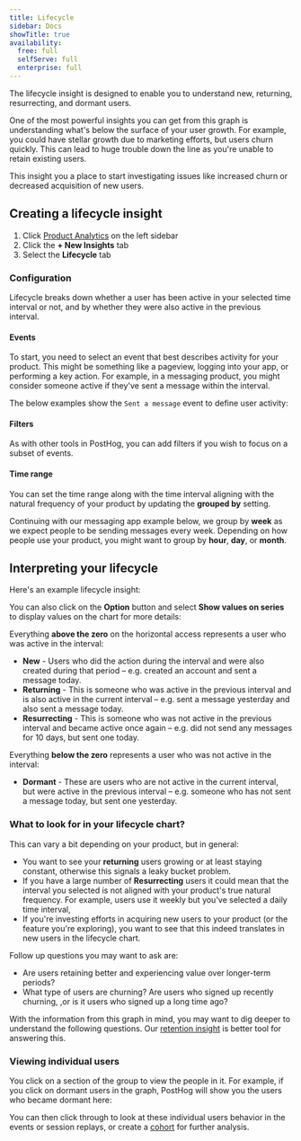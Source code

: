 ```yaml
---
title: Lifecycle
sidebar: Docs
showTitle: true
availability:
  free: full
  selfServe: full
  enterprise: full
---
```


The lifecycle insight is designed to enable you to understand new, returning, resurrecting, and dormant users.

One of the most powerful insights you can get from this graph is understanding what's below the surface of your user growth. For example, you could have stellar growth due to marketing efforts, but users churn quickly. This can lead to huge trouble down the line as you're unable to retain existing users. 

This insight you a place to start investigating issues like increased churn or decreased acquisition of new users.

## Creating a lifecycle insight

1. Click [Product Analytics](https://us.posthog.com/insights) on the left sidebar
1. Click the **+ New Insights** tab
1. Select the **Lifecycle** tab

### Configuration

Lifecycle breaks down whether a user has been active in your selected time interval or not, and by whether they were also active in the previous interval.

#### Events

To start, you need to select an event that best describes activity for your product. This might be something like a pageview, logging into your app, or performing a key action. For example, in a messaging product, you might consider someone active if they've sent a message within the interval.

The below examples show the `Sent a message` event to define user activity:

<ProductScreenshot
    imageLight = {sentAMessageLight} 
    imageDark = {sentAMessageDark}
    classes="rounded"
    alt="Set up a new lifecycle analysis with custom event 'Sent a message'"
/>

#### Filters

As with other tools in PostHog, you can add filters if you wish to focus on a subset of events.

<ProductScreenshot
    imageLight = {lifecycleFiltersLight} 
    imageDark = {lifecycleFiltersDark}
    classes="rounded"
    alt="Add filters for lifecycle analysis"
/>

#### Time range

You can set the time range along with the time interval aligning with the natural frequency of your product by updating the **grouped by** setting. 

Continuing with our messaging app example below, we group by **week** as we expect people to be sending messages every week. Depending on how people use your product, you might want to group by **hour**, **day**, or **month**.

<ProductScreenshot
    imageLight = {timeControlLight} 
    imageDark = {timeControlDark}
    classes="rounded"
    alt="Set time interval"
/>

## Interpreting your lifecycle

Here's an example lifecycle insight: 

<ProductScreenshot
    imageLight = {chartLight} 
    imageDark = {chartDark}
    classes="rounded"
    alt="Lifecycle chart"
/>

You can also click on the **Option** button and select **Show values on series** to display values on the chart for more details: 

<ProductScreenshot
    imageLight = {showValuesLight} 
    imageDark = {showValuesDark}
    classes="rounded"
    alt="Lifecycle chart with values on the chart"
/>

Everything **above the zero** on the horizontal access represents a user who was active in the interval:

-   **New** - Users who did the action during the interval and were also created during that period – e.g. created an account and sent a message today.
-   **Returning** - This is someone who was active in the previous interval and is also active in the current interval – e.g. sent a message yesterday and also sent a message today.
-   **Resurrecting** - This is someone who was not active in the previous interval and became active once again – e.g. did not send any messages for 10 days, but sent one today.

Everything **below the zero**  represents a user who was not active in the interval:

-   **Dormant** - These are users who are not active in the current interval, but were active in the previous interval – e.g. someone who has not sent a message today, but sent one yesterday.

### What to look for in your lifecycle chart?

This can vary a bit depending on your product, but in general:

- You want to see your **returning** users growing or at least staying constant, otherwise this signals a leaky bucket problem.
- If you have a large number of **Resurrecting** users it could mean that the interval you selected is not aligned with your product's true natural frequency. For example, users use it weekly but you've selected a daily time interval,
- If you're investing efforts in acquiring new users to your product (or the feature you're exploring), you want to see that this indeed translates in new users in the lifecycle chart.

Follow up questions you may want to ask are:

- Are users retaining better and experiencing value over longer-term periods?
- What type of users are churning? Are users who signed up recently churning, ,or is it users who signed up a long time ago?

With the information from this graph in mind, you may want to dig deeper to understand the following questions. Our [retention insight](retention) is better tool for answering this.

### Viewing individual users

You click on a section of the group to view the people in it. For example, if you click on dormant users in the graph, PostHog will show you the users who became dormant here:

<ProductScreenshot
    imageLight = {detailLight} 
    imageDark = {detailDark}
    classes="rounded"
    alt="Lifecycle chart pop-up"
/>

You can then click through to look at these individual users behavior in the events or session replays, or create a [cohort](/docs/data/cohorts) for further analysis.

<ProductScreenshot
    imageLight = {viewSessionLight} 
    imageDark = {viewSessionDark}
    classes="rounded"
    alt="View session recordings"
/>

